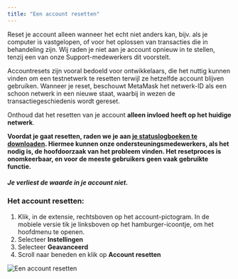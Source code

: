 ```yaml
---
title: "Een account resetten"
---
```


Reset je account alleen wanneer het echt niet anders kan, bijv. als je computer is vastgelopen, of voor het oplossen van transacties die in behandeling zijn. Wij raden je niet aan je account opnieuw in te stellen, tenzij een van onze Support-medewerkers dit voorstelt.

Accountresets zijn vooral bedoeld voor ontwikkelaars, die het nuttig kunnen vinden om een testnetwerk te resetten terwijl ze hetzelfde account blijven gebruiken. Wanneer je reset, beschouwt MetaMask het netwerk-ID als een schoon netwerk in een nieuwe staat, waarbij in wezen de transactiegeschiedenis wordt gereset.

Onthoud dat het resetten van je account **alleen invloed heeft op het huidige netwerk**.

**Voordat je gaat resetten, raden we je aan [je statuslogboeken te downloaden](/managing-my-wallet/using-metamask/how-to-download-state-logs). Hiermee kunnen onze ondersteuningsmedewerkers, als het nodig is, de hoofdoorzaak van het probleem vinden. Het resetproces is onomkeerbaar, en voor de meeste gebruikers geen vaak gebruikte functie.**

#### **_Je verliest de waarde in je account niet._**

### Het account resetten:

1. Klik, in de extensie, rechtsboven op het account-pictogram. In de mobiele versie tik je linksboven op het hamburger-icoontje, om het hoofdmenu te openen.
2. Selecteer **Instellingen**
3. Selecteer **Geavanceerd**
4. Scroll naar beneden en klik op **Account resetten**

<div class="center-container">
  <div class="img-medium">
    <img
      src={
        require("../../../../../../img/i18n/legacy/How_to_reset_an_account.gif")
          .default
      }
      alt="Een account resetten"
    />
  </div>
</div>
